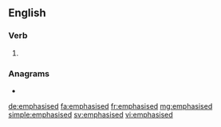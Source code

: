 ==English==

===Verb===
{{head|en|verb form}}

# {{en-past of|emphasise}}

===Anagrams===
* {{l|en|de-emphasis}}

[[de:emphasised]]
[[fa:emphasised]]
[[fr:emphasised]]
[[mg:emphasised]]
[[simple:emphasised]]
[[sv:emphasised]]
[[vi:emphasised]]